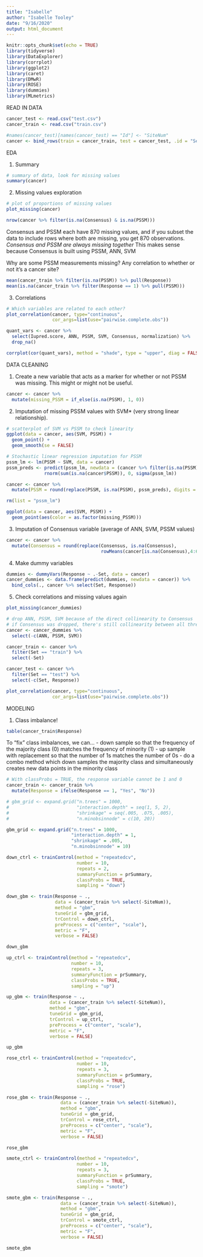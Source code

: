 ```yaml
---
title: "Isabelle"
author: "Isabelle Tooley"
date: "9/16/2020"
output: html_document
---
```


```r
knitr::opts_chunk$set(echo = TRUE)
library(tidyverse)
library(DataExplorer)
library(corrplot)
library(ggplot2)
library(caret)
library(DMwR)
library(ROSE)
library(dummies)
library(MLmetrics)
```

READ IN DATA
```r
cancer_test <- read.csv("test.csv")
cancer_train <- read.csv("train.csv")

#names(cancer_test)[names(cancer_test) == "Id"] <- "SiteNum"
cancer <- bind_rows(train = cancer_train, test = cancer_test, .id = "Set") %>% mutate(Response = as.factor(Response))
```



EDA

1. Summary
```r
# summary of data, look for missing values
summary(cancer)
```

2. Missing values exploration
```r
# plot of proportions of missing values
plot_missing(cancer)
```

```r
nrow(cancer %>% filter(is.na(Consensus) & is.na(PSSM)))
```
Consensus and PSSM each have 870 missing values, and if you subset the data to include rows where both are missing, you get 870 observations.
*Consensus and PSSM are always missing together*
This makes sense because Consensus is built using PSSM, ANN, SVM

Why are some PSSM measurements missing? Any correlation to whether or not it's a cancer site?
```r
mean(cancer_train %>% filter(is.na(PSSM)) %>% pull(Response))
mean(is.na(cancer_train %>% filter(Response == 1) %>% pull(PSSM)))
```

3. Correlations
```r
# Which variables are related to each other?
plot_correlation(cancer, type="continuous", 
                 cor_args=list(use="pairwise.complete.obs"))
```

```r
quant_vars <- cancer %>%
  select(Iupred.score, ANN, PSSM, SVM, Consensus, normalization) %>%
  drop_na()

corrplot(cor(quant_vars), method = "shade", type = "upper", diag = FALSE, addCoef.col = "black", number.cex = .7)
```



DATA CLEANING

1. Create a new variable that acts as a marker for whether or not PSSM was missing. This might or might not be useful.
```r
cancer <- cancer %>%
  mutate(missing_PSSM = if_else(is.na(PSSM), 1, 0))
```

2. Imputation of missing PSSM values with SVM* (very strong linear relationship). 
```r
# scatterplot of SVM vs PSSM to check linearity
ggplot(data = cancer, aes(SVM, PSSM)) +
  geom_point() +
  geom_smooth(se = FALSE)

# Stochastic linear regression imputation for PSSM
pssm_lm <- lm(PSSM ~ SVM, data = cancer)
pssm_preds <- predict(pssm_lm, newdata = (cancer %>% filter(is.na(PSSM)))) + 
              rnorm(sum(is.na(cancer$PSSM)), 0, sigma(pssm_lm))

cancer <- cancer %>%
  mutate(PSSM = round(replace(PSSM, is.na(PSSM), pssm_preds), digits = 3))

rm(list = "pssm_lm")

ggplot(data = cancer, aes(SVM, PSSM)) +
  geom_point(aes(color = as.factor(missing_PSSM)))
```

3. Imputation of Consensus variable (average of ANN, SVM, PSSM values)
```r
cancer <- cancer %>%
  mutate(Consensus = round(replace(Consensus, is.na(Consensus), 
                                   rowMeans(cancer[is.na(Consensus),4:6])), digits = 3))
```

4. Make dummy variables
```r
dummies <- dummyVars(Response ~ .-Set, data = cancer)
cancer_dummies <- data.frame(predict(dummies, newdata = cancer)) %>%
  bind_cols(., cancer %>% select(Set, Response))
```

5. Check correlations and missing values again
```r
plot_missing(cancer_dummies)
```

```r
# drop ANN, PSSM, SVM because of the direct collinearity to Consensus
# if Consensus was dropped, there's still collinearity between all three, so proceed with Consensus
cancer <- cancer_dummies %>%
  select(-c(ANN, PSSM, SVM))

cancer_train <- cancer %>%
  filter(Set == "train") %>%
  select(-Set)

cancer_test <- cancer %>%
  filter(Set == "test") %>%
  select(-c(Set, Response))

plot_correlation(cancer, type="continuous", 
                 cor_args=list(use="pairwise.complete.obs"))
```



MODELING

1. Class imbalance!
```r
table(cancer_train$Response)
```

To "fix" class imbalances, we can...
- down sample so that the frequency of the majority class (0) matches the frequency of minority (1)
- up sample with replacement so that the number of 1s matches the number of 0s
- do a combo method which down samples the majority class and simultaneously creates new data points in the minority class

```r
# With classProbs = TRUE, the response variable cannot be 1 and 0
cancer_train <- cancer_train %>% 
  mutate(Response = ifelse(Response == 1, "Yes", "No"))
```


```r
# gbm_grid <- expand.grid("n.trees" = 1000, 
#                         "interaction.depth" = seq(1, 5, 2), 
#                         "shrinkage" = seq(.005, .075, .005),
#                         "n.minobsinnode" = c(10, 20))

gbm_grid <- expand.grid("n.trees" = 1000, 
                        "interaction.depth" = 1, 
                        "shrinkage" = .005,
                        "n.minobsinnode" = 10)
```


```r
down_ctrl <- trainControl(method = "repeatedcv", 
                          number = 10, 
                          repeats = 2,
                          summaryFunction = prSummary,
                          classProbs = TRUE, 
                          sampling = "down")

down_gbm <- train(Response ~ .,  
                  data = (cancer_train %>% select(-SiteNum)),
                  method = "gbm",
                  tuneGrid = gbm_grid,
                  trControl = down_ctrl, 
                  preProcess = c("center", "scale"),
                  metric = "F",
                  verbose = FALSE)

down_gbm
```

```r
up_ctrl <- trainControl(method = "repeatedcv", 
                        number = 10, 
                        repeats = 3,
                        summaryFunction = prSummary,
                        classProbs = TRUE, 
                        sampling = "up")

up_gbm <- train(Response ~ .,  
                data = (cancer_train %>% select(-SiteNum)),
                method = "gbm",
                tuneGrid = gbm_grid,
                trControl = up_ctrl, 
                preProcess = c("center", "scale"),
                metric = "F",
                verbose = FALSE)

up_gbm
```

```r
rose_ctrl <- trainControl(method = "repeatedcv", 
                          number = 10, 
                          repeats = 3,
                          summaryFunction = prSummary,
                          classProbs = TRUE, 
                          sampling = "rose")

rose_gbm <- train(Response ~ .,  
                    data = (cancer_train %>% select(-SiteNum)),
                    method = "gbm",
                    tuneGrid = gbm_grid,
                    trControl = rose_ctrl, 
                    preProcess = c("center", "scale"),
                    metric = "F",
                    verbose = FALSE)

rose_gbm
```


```r
smote_ctrl <- trainControl(method = "repeatedcv", 
                          number = 10, 
                          repeats = 3,
                          summaryFunction = prSummary,
                          classProbs = TRUE, 
                          sampling = "smote")

smote_gbm <- train(Response ~ .,  
                    data = (cancer_train %>% select(-SiteNum)),
                    method = "gbm",
                    tuneGrid = gbm_grid,
                    trControl = smote_ctrl, 
                    preProcess = c("center", "scale"),
                    metric = "F",
                    verbose = FALSE)

smote_gbm
```

